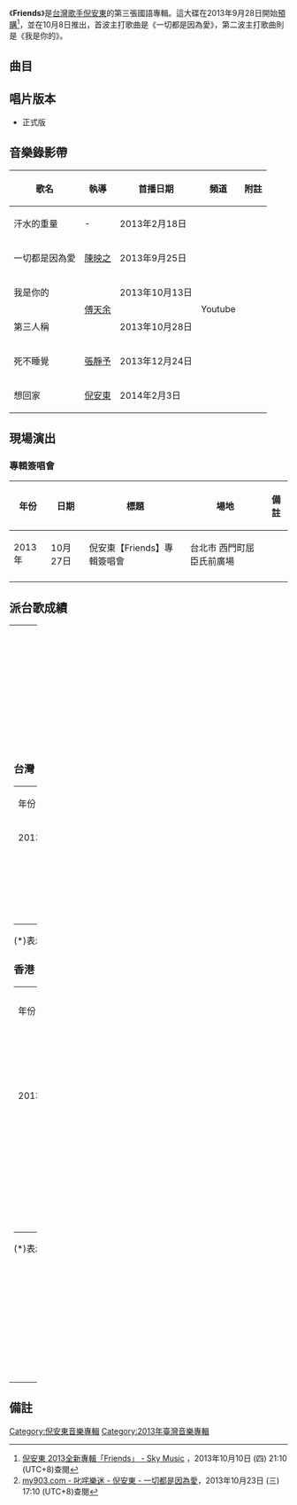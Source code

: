 {{Album infobox | <!-- See Wikipedia:WikiProject_Albums -->
|  Name        = Friends
|  Type        = [[專輯|專輯]]
|  Artist      = [[倪安東|倪安東]]
|  Cover       = 倪安東 Friends.jpg
|  Released    = 2013年10月8日
|  Recorded    = 2013年
|  Genre       = [[國語流行音樂|國語流行音樂]]
|  Length      = 43:32
|  Label       = [[華研國際音樂|華研國際音樂]]<ref name="yes">[http://www.yesasia.com/global/Friendss/1034151648-0-0-0-zh_TW/info.html YESASIA : Friends  鐳射唱片 - 倪 安東, HIM 華研國際音樂股份有限公司 - 國語音樂]，2013年10月10日 (四) 21:00 (UTC+8)查閱{{zh-hant}}</ref>
|  Number      = 
|  Producer    = 見[[#曲目|曲目列表]]
|  Last album  = [[Wake_Up_(倪安東專輯)|Wake Up]]<br />（2012年）
|  This album  = '''Friends'''<br />（2013年）
|  Next album  = 
}}
《'''Friends'''》是[[台灣|台灣]][[歌手|歌手]][[倪安東|倪安東]]的第三張國語專輯。這大碟在2013年9月28日開始[[預購|預購]]<ref name= "sky">[http://skymusic.com.hk/?p=42001 倪安東 2013全新專輯「Friends」 - Sky Music] {{Wayback|url=http://skymusic.com.hk/?p=42001 |date=20131015161347 }}，2013年10月10日 (四) 21:10 (UTC+8)查閱{{zh-hant}}</ref>，並在10月8日推出，首波主打歌曲是《一切都是因為愛》，第二波主打歌曲則是《我是你的》。

==曲目==
{{Tracklist
| total_length = 43:32

| title1 = 一切都是因為愛
| note1 = 
| longnote1 = 第一主打
| music1 = [[張簡君偉|張簡君偉]]
| lyrics1 = [[陳信延|陳信延]]
| arranger1 = [[張逸帆|張逸帆]]
| producer1 = 張簡君偉
| length1 = 4:02

| title2 = 我是你的
| note2 = 
| longnote2 = 第二主打
| music2 = [[顏小健|顏小健]]
| lyrics2 = [[林夕|林夕]]
| arranger2 = [[張晁毓|張晁毓]]
| producer2 = [[呂禎晃|呂禎晃]]<br>[[郭文宗|郭文宗]]
| length2 = 3:34

| title3 = 想回家
| note3 = 
| longnote3 = 第五主打
| music3 = 仔仔（[[Will_Peng|Will Peng]]）
| lyrics3 = 陳信延<br>仔仔（Will Peng）
| arranger3 = 仔仔（Will Peng）
| producer3 = 仔仔（Will Peng）
| length3 = 5:08

| title4 = 見外
| note4 = 
| longnote4 = 
| music4 = [[楊子樸|楊子樸]]
| lyrics4 = 陳信延
| arranger4 = 張逸帆
| producer4 = 呂禎晃<br>郭文宗
| length4 = 4:06

| title5 = 死不睡覺
| note5 = 
| longnote5 = 第四主打
| music5 = [[倪安東|倪安東]]<br>[[Skot_Suyama|Skot Suyama]]陶山
| lyrics5 = 倪安東
| arranger5 = Skot Suyama陶山
| producer5 = Skot Suyama陶山
| length5 = 4:29

| title6 = 汗水的重量
| note6 = 
| longnote6 = 電影《[[天后之戰|天后之戰]]》主題曲
| music6 = Skot Suyama陶山
| lyrics6 = [[黃建洲|黃建洲]]
| arranger6 = Skot Suyama陶山
| producer6 = Skot Suyama陶山
| length6 = 3:40

| title7 = 療傷歌手
| note7 = 
| longnote7 = 
| music7 = [[彭學斌|彭學斌]]
| lyrics7 = 彭學斌
| arranger7 = [[楊朝焰|楊朝焰]]
| producer7 = [[王治平|王治平]]
| length7 = 4:46

| title8 = 第三人稱
| note8 = 
| longnote8 = 第三主打
| music8 = [[魏文浩|魏文浩]]
| lyrics8 = [[葛大為|葛大為]]
| arranger8 = [[游政豪|游政豪]]
| producer8 = 王治平
| length8 = 4:50

| title9 = 影子
| note9 = 
| longnote9 = 
| music9 = 仔仔（Will Peng）
| lyrics9 = 倪安東<br>[[林均樺|林均樺]]<br>[[高愷蔚|高愷蔚]]
| arranger9 = 仔仔（Will Peng）
| producer9 = 仔仔（Will Peng）
| length9 = 5:58

| title10 = All My Love
| note10 = 英語
| longnote10 = 
| music10 = 倪安東<br>Skot Suyama陶山
| lyrics10 = 倪安東
| arranger10 = Skot Suyama陶山
| producer10 = Skot Suyama陶山
| length10 = 4:02

}}

==唱片版本==
*正式版

==音樂錄影帶==
{| class="wikitable"
! 歌名 !! 執導 !! 首播日期 !! 頻道 !! 附註
|-
| 汗水的重量 || - ||2013年2月18日|| rowspan="6" |Youtube||
|-
| 一切都是因為愛 || [[陳映之|陳映之]] ||2013年9月25日|| 
|-
| 我是你的 || rowspan="2" | [[傅天余|傅天余]] ||2013年10月13日||
|-
| 第三人稱 ||2013年10月28日||
|-
| 死不睡覺 || [[張靜予|張靜予]] ||2013年12月24日||
|-
| 想回家 || [[倪安東|倪安東]] ||2014年2月3日||
|}

== 現場演出 ==
=== 專輯簽唱會 ===
{| class="wikitable"  
 |- bgcolor="#0000ff"
!年份!!日期!!標題!!場地!!備註
|-
| 2013年 || 10月27日 || 倪安東【Friends】專輯簽唱會 || 台北市 西門町屈臣氏前廣場 || 
|-
|}

==派台歌成績==
{| border="0" cellpadding="5" width="100%"
|----- valign="top"
| width="50%" | || width="50%" | 
|-----
| valign="top" |

===台灣===
{| class="wikitable"
|- 
| 年份 || 歌曲 ||幽浮||Hito||MTV
|-
| 2013 || 一切都是因為愛 || 5 || 4 || 9
|-
|  || 我是你的 || 3 || 8 || 8
|-
|  || 第三人稱 || 12 || - || -
|}

(*)表示仍在榜上
'''粗體'''表示冠軍歌

===香港===
{| class="wikitable"
|- 
| 年份 || 歌曲 ||903||TVB||997||RTHK
|-
| 2013 || 一切都是因為愛<ref>[http://www.my903.com/my903/903music/detail.jsp?newsid=3223 my903.com - 叱咤樂迷 - 倪安東 - 一切都是因為愛]{{dead link|date=2017年11月 |bot=InternetArchiveBot |fix-attempted=yes }}，2013年10月23日 (三) 17:10 (UTC+8)查閱{{zh-hant}}</ref> || - || 6（TVB8） || - || -
|-
|  || 我是你的 || - || - || 2（國語力） || -
|}

(*)表示仍在榜上
'''粗體'''表示冠軍歌

| valign="top" |

===新加坡===
{| class="wikitable" 
|- 
| 年份 || 歌曲 ||YES933
|-
| 2013 || 汗水的重量 || 2
|-
|  || 一切都是因為愛 || '''1'''
|-
| 2014 || 療傷歌手 || 6
|}

(*)表示仍在榜上
'''粗體'''表示冠軍歌

===马来西亚===
{| class="wikitable" 
|- 
| 年份 || 歌曲 ||988
|-
| 2013 || 汗水的重量 || 5
|-
|  || 一切都是因為愛 || 11
|-
|  || 死不睡覺 || 19
|-
| 2014 || 第三人稱 || 20*
|}

(*)表示仍在榜上
'''粗體'''表示冠軍歌
|}

==備註 ==
<div class="references-small">
<references></references>
</div>

[[Category:倪安東音樂專輯|Category:倪安東音樂專輯]]
[[Category:2013年臺灣音樂專輯|Category:2013年臺灣音樂專輯]]